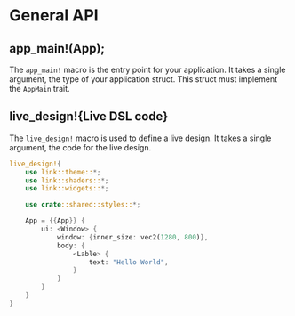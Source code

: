 # General API

## app_main!(App);

The `app_main!` macro is the entry point for your application. It takes a single argument, the type of your application struct. This struct must implement the `AppMain` trait.

## live_design!\{Live DSL code\}

The `live_design!` macro is used to define a live design. It takes a single argument, the code for the live design.

```rust
live_design!{
    use link::theme::*;
    use link::shaders::*;
    use link::widgets::*;

    use crate::shared::styles::*;

    App = {{App}} {
        ui: <Window> {
            window: {inner_size: vec2(1280, 800)},
            body: {
                <Lable> {
                    text: "Hello World",
                }
            }
        }
    }
}
